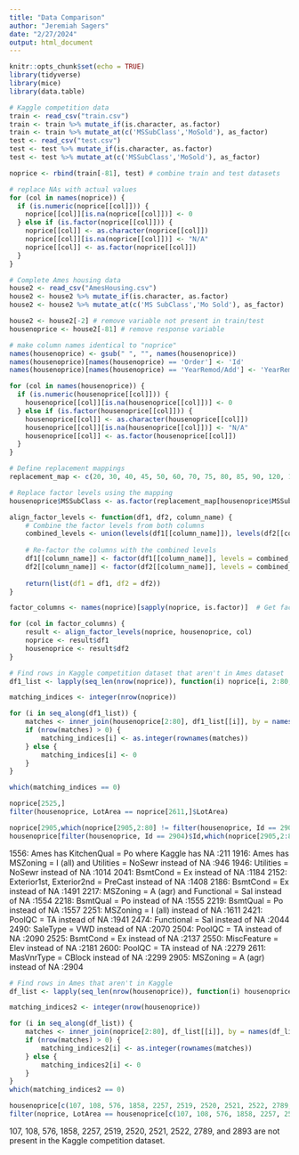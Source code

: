 ```yaml
---
title: "Data Comparison"
author: "Jeremiah Sagers"
date: "2/27/2024"
output: html_document
---
```


```r
knitr::opts_chunk$set(echo = TRUE)
library(tidyverse)
library(mice)
library(data.table)
```

```r
# Kaggle competition data
train <- read_csv("train.csv")
train <- train %>% mutate_if(is.character, as.factor)
train <- train %>% mutate_at(c('MSSubClass','MoSold'), as_factor)
test <- read_csv("test.csv")
test <- test %>% mutate_if(is.character, as.factor)
test <- test %>% mutate_at(c('MSSubClass','MoSold'), as_factor)

noprice <- rbind(train[-81], test) # combine train and test datasets

# replace NAs with actual values
for (col in names(noprice)) {
  if (is.numeric(noprice[[col]])) {
    noprice[[col]][is.na(noprice[[col]])] <- 0
  } else if (is.factor(noprice[[col]])) {
    noprice[[col]] <- as.character(noprice[[col]])
    noprice[[col]][is.na(noprice[[col]])] <- "N/A"
    noprice[[col]] <- as.factor(noprice[[col]])
  }
}

# Complete Ames housing data
house2 <- read_csv("AmesHousing.csv")
house2 <- house2 %>% mutate_if(is.character, as.factor)
house2 <- house2 %>% mutate_at(c('MS SubClass','Mo Sold'), as_factor)

house2 <- house2[-2] # remove variable not present in train/test
housenoprice <- house2[-81] # remove response variable

# make column names identical to "noprice"
names(housenoprice) <- gsub(" ", "", names(housenoprice))
names(housenoprice)[names(housenoprice) == 'Order'] <- 'Id'
names(housenoprice)[names(housenoprice) == 'YearRemod/Add'] <- 'YearRemodAdd'

for (col in names(housenoprice)) {
  if (is.numeric(housenoprice[[col]])) {
    housenoprice[[col]][is.na(housenoprice[[col]])] <- 0
  } else if (is.factor(housenoprice[[col]])) {
    housenoprice[[col]] <- as.character(housenoprice[[col]])
    housenoprice[[col]][is.na(housenoprice[[col]])] <- "N/A"
    housenoprice[[col]] <- as.factor(housenoprice[[col]])
  }
}

# Define replacement mappings
replacement_map <- c(20, 30, 40, 45, 50, 60, 70, 75, 80, 85, 90, 120, 150, 160, 180, 190)

# Replace factor levels using the mapping
housenoprice$MSSubClass <- as.factor(replacement_map[housenoprice$MSSubClass])

align_factor_levels <- function(df1, df2, column_name) {
    # Combine the factor levels from both columns
    combined_levels <- union(levels(df1[[column_name]]), levels(df2[[column_name]]))
    
    # Re-factor the columns with the combined levels
    df1[[column_name]] <- factor(df1[[column_name]], levels = combined_levels)
    df2[[column_name]] <- factor(df2[[column_name]], levels = combined_levels)
    
    return(list(df1 = df1, df2 = df2))
}

factor_columns <- names(noprice)[sapply(noprice, is.factor)]  # Get factor columns

for (col in factor_columns) {
    result <- align_factor_levels(noprice, housenoprice, col)
    noprice <- result$df1
    housenoprice <- result$df2
}
```

```r
# Find rows in Kaggle competition dataset that aren't in Ames dataset
df1_list <- lapply(seq_len(nrow(noprice)), function(i) noprice[i, 2:80, drop = FALSE])

matching_indices <- integer(nrow(noprice))

for (i in seq_along(df1_list)) {
    matches <- inner_join(housenoprice[2:80], df1_list[[i]], by = names(df1_list[[i]]))
    if (nrow(matches) > 0) {
        matching_indices[i] <- as.integer(rownames(matches))
    } else {
        matching_indices[i] <- 0
    }
}

which(matching_indices == 0)
```

```r
noprice[2525,]
filter(housenoprice, LotArea == noprice[2611,]$LotArea)

noprice[2905,which(noprice[2905,2:80] != filter(housenoprice, Id == 2904)[2:80]) + 1]
housenoprice[filter(housenoprice, Id == 2904)$Id,which(noprice[2905,2:80] != filter(housenoprice, Id == 2904)[2:80]) + 1]
```

1556: Ames has KitchenQual = Po where Kaggle has NA                             :211
1916: Ames has MSZoning = I (all) and Utilities = NoSewr instead of NA          :946
1946: Utilities = NoSewr instead of NA                                          :1014
2041: BsmtCond = Ex instead of NA                                               :1184
2152: Exterior1st, Exterior2nd = PreCast instead of NA                          :1408
2186: BsmtCond = Ex instead of NA                                               :1491
2217: MSZoning = A (agr) and Functional = Sal instead of NA                     :1554
2218: BsmtQual = Po instead of NA                                               :1555
2219: BsmtQual = Po instead of NA                                               :1557
2251: MSZoning = I (all) instead of NA                                          :1611
2421: PoolQC = TA instead of NA                                                 :1941
2474: Functional = Sal instead of NA                                            :2044
2490: SaleType = VWD instead of NA                                              :2070
2504: PoolQC = TA instead of NA                                                 :2090
2525: BsmtCond = Ex instead of NA                                               :2137
2550: MiscFeature = Elev instead of NA                                          :2181
2600: PoolQC = TA instead of NA                                                 :2279
2611: MasVnrType = CBlock instead of NA                                         :2299
2905: MSZoning = A (agr) instead of NA                                          :2904

```r
# Find rows in Ames that aren't in Kaggle
df_list <- lapply(seq_len(nrow(housenoprice)), function(i) housenoprice[i, 2:80, drop = FALSE])

matching_indices2 <- integer(nrow(housenoprice))

for (i in seq_along(df_list)) {
    matches <- inner_join(noprice[2:80], df_list[[i]], by = names(df_list[[i]]))
    if (nrow(matches) > 0) {
        matching_indices2[i] <- as.integer(rownames(matches))
    } else {
        matching_indices2[i] <- 0
    }
}
which(matching_indices2 == 0)
```

```r
housenoprice[c(107, 108, 576, 1858, 2257, 2519, 2520, 2521, 2522, 2789, 2893),]
filter(noprice, LotArea == housenoprice[c(107, 108, 576, 1858, 2257, 2519, 2520, 2521, 2522, 2789, 2893),]$LotArea)
```

107, 108, 576, 1858, 2257, 2519, 2520, 2521, 2522, 2789, and 2893 are not present in the Kaggle competition dataset.


